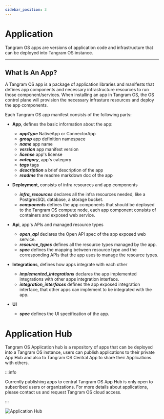 ```yaml
---
sidebar_position: 3
---
```



# Application


Tangram OS apps are versions of application code and infrastructure that can be deployed into Tangram OS instance.

---

## What Is An App?

A Tangram OS app is a package of application libraries and manifests that defines app components and necessary infrastructure resources to run those component/services. When installing an app in Tangram OS, the OS control plane will provision the necessary infrasture resources and deploy the app components.

Each Tangram OS app manifest consists of the following parts:

- **App**, defines the basic information about the app:
  - ***appType*** NativeApp or ConnectorApp
  - ***group*** app definition namespace
  - ***name*** app name
  - ***version*** app manifest version
  - ***license*** app's license
  - ***category***, app's category 
  - ***tags*** tags
  - ***description*** a brief description of the app
  - ***readme*** the readme markdown doc of the app 

- **Deployment**, consists of infra resources and app components
  - ***infra_resources*** declares all the infra resources needed, like a PostgresSQL database, a storage bucket.
  - ***components*** defines the app components that should be deployed to the Tangram OS compute node, each app component consists of containers and exposed web service.

- **Api**, app's APIs and managed resource types
  - ***open_api*** declares the Open API spec of the app exposed web service.
  - ***resource_types*** defines all the resource types managed by the app.
  - ***spec*** defines the mapping between resource type and the corresponding APIs that the app uses to manage the resource types.

- **Integrations**, defines how apps integrate with each other
  - ***implemented_integrations*** declares the app implemented integrations with other apps integration interface.
  - ***integration_interfaces*** defines the app exposed integration interface, that other apps can implement to be integrated with the app.

- **UI**
  - ***spec*** defines the UI specification of the app.



# Application Hub

Tangram OS Application hub is a repository of apps that can be deployed into a Tangram OS instance, users can publish applications to their private App Hub and also to Tangram OS Central App to share their Applications with others.

:::info

Currently publishing apps to central Tangram OS App Hub is only open to subscribed users or organizations. For more details about applications, please contact us and request Tangram OS cloud access.

:::

![Application Hub](./img/app_hub.png)
